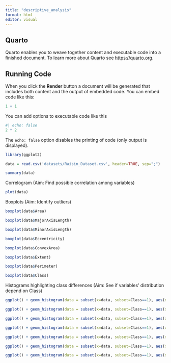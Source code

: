 ```yaml
---
title: "descriptive_analysis"
format: html
editor: visual
---
```


## Quarto

Quarto enables you to weave together content and executable code into a finished document. To learn more about Quarto see <https://quarto.org>.

## Running Code

When you click the **Render** button a document will be generated that includes both content and the output of embedded code. You can embed code like this:

```r
1 + 1
```

You can add options to executable code like this

```r
#| echo: false
2 * 2
```

The `echo: false` option disables the printing of code (only output is displayed).

```r
library(ggplot2)
```


```r
data = read.csv('datasets/Raisin_Dataset.csv', header=TRUE, sep=";")
```

```r
summary(data)
```

Correlogram (Aim: Find possible correlation among variables)

```r
plot(data)
```


Boxplots (Aim: Identify outliers)


```r
boxplot(data$Area)
```


```r
boxplot(data$MajorAxisLength)
```


```r
boxplot(data$MinorAxisLength)
```

```r
boxplot(data$Eccentricity)
```


```r
boxplot(data$ConvexArea)
```


```r
boxplot(data$Extent)
```


```r
boxplot(data$Perimeter)
```



```r
boxplot(data$Class)
```


Histograms highlighting class differences (Aim: See if variables' distribution depend on Class)


```r
ggplot() + geom_histogram(data = subset(x=data, subset=Class==1), aes(x = Area), fill = 'black', alpha = 0.5) + geom_histogram(data = subset(x=data, subset=Class==0), aes(x = Area), fill='yellow', alpha = 0.5) 
```

```r
ggplot() + geom_histogram(data = subset(x=data, subset=Class==1), aes(x = MajorAxisLength), fill = 'black', alpha = 0.5) + geom_histogram(data = subset(x=data, subset=Class==0), aes(x = MajorAxisLength), fill='yellow', alpha = 0.5)
```


```r
ggplot() + geom_histogram(data = subset(x=data, subset=Class==1), aes(x = MinorAxisLength), fill = 'black', alpha = 0.5) + geom_histogram(data = subset(x=data, subset=Class==0), aes(x = MinorAxisLength), fill='yellow', alpha = 0.5)
```


```r
ggplot() + geom_histogram(data = subset(x=data, subset=Class==1), aes(x = Eccentricity), fill = 'black', alpha = 0.5) + geom_histogram(data = subset(x=data, subset=Class==0), aes(x = Eccentricity), fill='yellow', alpha = 0.5)
```


```r
ggplot() + geom_histogram(data = subset(x=data, subset=Class==1), aes(x = ConvexArea), fill = 'black', alpha = 0.5) + geom_histogram(data = subset(x=data, subset=Class==0), aes(x = ConvexArea), fill='yellow', alpha = 0.5)
```


```r
ggplot() + geom_histogram(data = subset(x=data, subset=Class==1), aes(x = Extent), fill = 'black', alpha = 0.5) + geom_histogram(data = subset(x=data, subset=Class==0), aes(x = Extent), fill='yellow', alpha = 0.5)
```

```r
ggplot() + geom_histogram(data = subset(x=data, subset=Class==1), aes(x = Perimeter), fill = 'black', alpha = 0.5) + geom_histogram(data = subset(x=data, subset=Class==0), aes(x = Perimeter), fill='yellow', alpha = 0.5)
```







